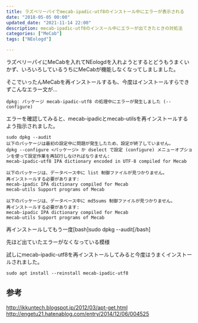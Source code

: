 ```yaml
---
title: ラズベリーパイでmecab-ipadic-utf8のインストール中にエラーが表示される
date: "2018-05-05 00:00"
updated_date: "2021-11-14 22:00"
description: mecab-ipadic-utf8のインスール中にエラーが出てきたときの対処法
categories: ["MeCab"]
tags: ["NEologd"]

---
```

ラズベリーパイにMeCabを入れてNEologdを入れようとするとどうもうまくいかず、いろいろしているうちにMeCabが機能しなくなってしましました。

そこでいったんMeCabを再インストールするも、今度はインストールすらできずこんなエラー文が...

```
dpkg: パッケージ mecab-ipadic-utf8 の処理中にエラーが発生しました (--configure)
```

エラーを確認してみると、mecab-ipadicとmecab-utilsを再インストールするよう指示されました。

```
sudo dpkg --audit
以下のパッケージは最初の設定中に問題が発生したため、設定が終了していません。
dpkg --configure <パッケージ> か dselect で設定 (configure) メニューオプショ
ンを使って設定作業を再試行しなければなりません:
mecab-ipadic-utf8 IPA dictionary encoded in UTF-8 compiled for Mecab

以下のパッケージは、データベース中に list 制御ファイルが見つかりません。
再インストールする必要があります:
mecab-ipadic IPA dictionary compiled for Mecab
mecab-utils Support programs of Mecab

以下のパッケージは、データベース中に md5sums 制御ファイルが見つかりません。
再インストールする必要があります:
mecab-ipadic IPA dictionary compiled for Mecab
mecab-utils Support programs of Mecab

```

再インストールしてもう一度[bash]sudo dpkg --audit[/bash]

先ほど出ていたエラーがなくなっている模様

試しにmecab-ipadic-utf8を再インストールしてみると今度はうまくインストールされました。

```
sudo apt install --reinstall mecab-ipadic-utf8
```

## 参考
http://ikkuntech.blogspot.jp/2012/03/apt-get.html
http://engetu21.hatenablog.com/entry/2014/12/06/004525